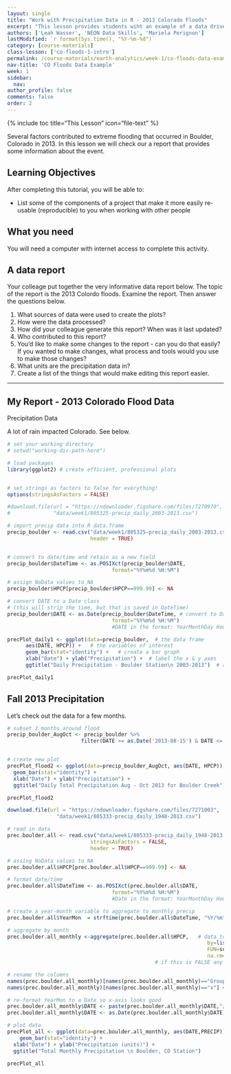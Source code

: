 ```yaml
---
layout: single
title: "Work with Precipitation Data in R - 2013 Colorado Floods"
excerpt: "This lesson provides students wiht an example of a data driven report to emphsize the importance of connecting data, documentation and results."
authors: ['Leah Wasser', 'NEON Data Skills', 'Mariela Perignon']
lastModified: `r format(Sys.time(), "%Y-%m-%d")`
category: [course-materials]
class-lesson: ['co-floods-1-intro']
permalink: /course-materials/earth-analytics/week-1/co-floods-data-example-r/
nav-title: 'CO Floods Data Example'
week: 1
sidebar:
  nav:
author_profile: false
comments: false
order: 2
---
```

{% include toc title="This Lesson" icon="file-text" %}

Several factors contributed to extreme flooding that occurred in Boulder,
Colorado in 2013. In this lesson we will check our a report that provides some
information about the event.

<div class='notice--success' markdown='1'>

## <i class="fa fa-graduation-cap" aria-hidden="true"></i> Learning Objectives

After completing this tutorial, you will be able to:

* List some of the components of a project that make it more easily re-usable (reproducible) to you when working with other people


## <i class="fa fa-check-square-o fa-2" aria-hidden="true"></i> What you need

You will need a computer with internet access to complete this activity.

</div>

## A data report

Your colleage put together the very informative data report below. The topic of
the report is the 2013 Colordo floods. Examine the report. Then answer the questions
below.


1. What sources of data were used to create the plots?
2. How were the data processed?
3. How did your colleague generate this report? When was it last updated?
4. Who contributed to this report?
5. You'd like to make some changes to the report - can you do that easily? If you
wanted to make changes, what process and tools would you use to make those changes?
6. What units are the precipitation data in?
7. Create a list of the things that would make editing this report easier.


***

## My Report - 2013 Colorado Flood Data

Precipitation Data

A lot of rain impacted Colorado. See below.

```r
# set your working directory
# setwd("working-dir-path-here")

# load packages
library(ggplot2) # create efficient, professional plots


# set strings as factors to false for everything!
options(stringsAsFactors = FALSE)

#download.file(url = "https://ndownloader.figshare.com/files/7270970",
#              "data/week1/805325-precip_daily_2003-2013.csv")

# import precip data into R data.frame
precip_boulder <- read.csv("data/week1/805325-precip_daily_2003-2013.csv",
                           header = TRUE)


# convert to date/time and retain as a new field
precip_boulder$DateTime <- as.POSIXct(precip_boulder$DATE,
                                  format="%Y%m%d %H:%M")

# assign NoData values to NA
precip_boulder$HPCP[precip_boulder$HPCP==999.99] <- NA


```

```r

# convert DATE to a Date class
# (this will strip the time, but that is saved in DateTime)
precip_boulder$DATE <- as.Date(precip_boulder$DateTime, # convert to Date class
                                  format="%Y%m%d %H:%M")
                                  #DATE in the format: YearMonthDay Hour:Minute

precPlot_daily1 <- ggplot(data=precip_boulder,  # the data frame
      aes(DATE, HPCP)) +   # the variables of interest
      geom_bar(stat="identity") +   # create a bar graph
      xlab("Date") + ylab("Precipitation") +  # label the x & y axes
      ggtitle("Daily Precipitation - Boulder Station\n 2003-2013")  # add a title

precPlot_daily1

```

## Fall 2013 Precipitation

Let's check out the data for a few months.


``` r

# subset 2 months around flood
precip_boulder_AugOct <- precip_boulder %>%
                        filter(DATE >= as.Date('2013-08-15') & DATE <= as.Date('2013-10-15'))


# create new plot
precPlot_flood2 <- ggplot(data=precip_boulder_AugOct, aes(DATE, HPCP)) +
  geom_bar(stat="identity") +
  xlab("Date") + ylab("Precipitation") +
  ggtitle("Daily Total Precipitation Aug - Oct 2013 for Boulder Creek")

precPlot_flood2

```


``` r

download.file(url = "https://ndownloader.figshare.com/files/7271003",
                "data/week1/805333-precip_daily_1948-2013.csv")

# read in data
prec.boulder.all <- read.csv("data/week1/805333-precip_daily_1948-2013.csv",
                           stringsAsFactors = FALSE,
                           header = TRUE)

# assing NoData values to NA
prec.boulder.all$HPCP[prec.boulder.all$HPCP==999.99] <- NA

# format date/time
prec.boulder.all$DateTime <- as.POSIXct(prec.boulder.all$DATE,
                                  format="%Y%m%d %H:%M")
                                  #Date in the format: YearMonthDay Hour:Minute

# create a year-month variable to aggregate to monthly precip
prec.boulder.all$YearMon  = strftime(prec.boulder.all$DateTime, "%Y/%m")

# aggregate by month
prec.boulder.all_monthly <-aggregate(prec.boulder.all$HPCP,   # data to aggregate
																 by=list(prec.boulder.all$YearMon),  # variable to aggregate by
																 FUN=sum,   # take the sum (total) of the precip
																 na.rm=TRUE)  # if the are NA values ignore them
												# if this is FALSE any NA value will prevent a value be totalled

# rename the columns
names(prec.boulder.all_monthly)[names(prec.boulder.all_monthly)=="Group.1"] <- "DATE"
names(prec.boulder.all_monthly)[names(prec.boulder.all_monthly)=="x"] <- "PRECIP"

# re-format YearMon to a Date so x-axis looks good
prec.boulder.all_monthly$DATE <- paste(prec.boulder.all_monthly$DATE,"/01",sep="")
prec.boulder.all_monthly$DATE <- as.Date(prec.boulder.all_monthly$DATE)

# plot data
precPlot_all <- ggplot(data=prec.boulder.all_monthly, aes(DATE,PRECIP)) +
	geom_bar(stat="identity") +
  xlab("Date") + ylab("Precipitation (units)") +
  ggtitle("Total Monthly Precipitation \n Boulder, CO Station")

precPlot_all


```
